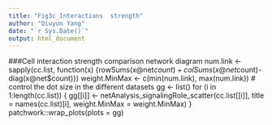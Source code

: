 ---
title: "Fig3c_Interactions  strength"
author: "Qiuyun Yang"
date: "`r Sys.Date()`"
output: html_document
---

###Cell interaction strength comparison network diagram
num.link <- sapply(cc.list, function(x) {rowSums(x@net$count) + colSums(x@net$count)-diag(x@net$count)})
weight.MinMax <- c(min(num.link), max(num.link)) # control the dot size in the different datasets
gg <- list()
for (i in 1:length(cc.list)) {
  gg[[i]] <- netAnalysis_signalingRole_scatter(cc.list[[i]], title = names(cc.list)[i], weight.MinMax = weight.MinMax)
}
patchwork::wrap_plots(plots = gg)

